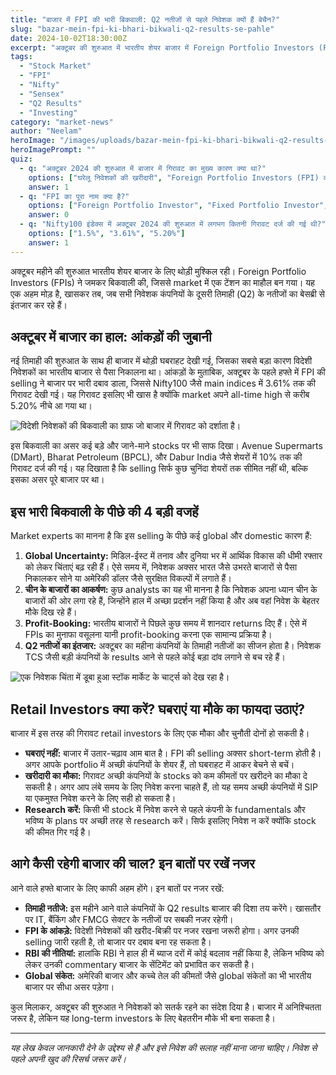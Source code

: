 ```yaml
---
title: "बाजार में FPI की भारी बिकवाली: Q2 नतीजों से पहले निवेशक क्यों हैं बेचैन?"
slug: "bazar-mein-fpi-ki-bhari-bikwali-q2-results-se-pahle"
date: 2024-10-02T18:30:00Z
excerpt: "अक्टूबर की शुरुआत में भारतीय शेयर बाजार में Foreign Portfolio Investors (FPIs) की रिकॉर्ड बिकवाली देखने को मिली। निवेशक दूसरी तिमाही के नतीजों से पहले सतर्क हैं, जिससे बाजार में अनिश्चितता का माहौल है।"
tags:
  - "Stock Market"
  - "FPI"
  - "Nifty"
  - "Sensex"
  - "Q2 Results"
  - "Investing"
category: "market-news"
author: "Neelam"
heroImage: "/images/uploads/bazar-mein-fpi-ki-bhari-bikwali-q2-results-se-pahle/hero-image.jpg"
heroImagePrompt: ""
quiz:
  - q: "अक्टूबर 2024 की शुरुआत में बाजार में गिरावट का मुख्य कारण क्या था?"
    options: ["घरेलू निवेशकों की खरीदारी", "Foreign Portfolio Investors (FPI) की बिकवाली", "अच्छे तिमाही नतीजे"]
    answer: 1
  - q: "FPI का पूरा नाम क्या है?"
    options: ["Foreign Portfolio Investor", "Fixed Portfolio Investor", "Future Portfolio Investor"]
    answer: 0
  - q: "Nifty100 इंडेक्स में अक्टूबर 2024 की शुरुआत में लगभग कितनी गिरावट दर्ज की गई थी?"
    options: ["1.5%", "3.61%", "5.20%"]
    answer: 1
---
```


अक्टूबर महीने की शुरुआत भारतीय शेयर बाजार के लिए थोड़ी मुश्किल रही। Foreign Portfolio Investors (FPIs) ने जमकर बिकवाली की, जिससे market में एक टेंशन का माहौल बन गया। यह एक अहम मोड़ है, खासकर तब, जब सभी निवेशक कंपनियों के दूसरी तिमाही (Q2) के नतीजों का बेसब्री से इंतजार कर रहे हैं।

## अक्टूबर में बाजार का हाल: आंकड़ों की जुबानी

नई तिमाही की शुरुआत के साथ ही बाजार में थोड़ी घबराहट देखी गई, जिसका सबसे बड़ा कारण विदेशी निवेशकों का भारतीय बाजार से पैसा निकालना था। आंकड़ों के मुताबिक, अक्टूबर के पहले हफ्ते में FPI की selling ने बाजार पर भारी दबाव डाला, जिससे Nifty100 जैसे main indices में 3.61% तक की गिरावट देखी गई। यह गिरावट इसलिए भी खास है क्योंकि market अपने all-time high से करीब 5.20% नीचे आ गया था।

![विदेशी निवेशकों की बिकवाली का ग्राफ जो बाजार में गिरावट को दर्शाता है।](/images/uploads/bazar-mein-fpi-ki-bhari-bikwali-q2-results-se-pahle/fpi-outflow-chart.png)

इस बिकवाली का असर कई बड़े और जाने-माने stocks पर भी साफ दिखा। Avenue Supermarts (DMart), Bharat Petroleum (BPCL), और Dabur India जैसे शेयरों में 10% तक की गिरावट दर्ज की गई। यह दिखाता है कि selling सिर्फ कुछ चुनिंदा शेयरों तक सीमित नहीं थी, बल्कि इसका असर पूरे बाजार पर था।

## इस भारी बिकवाली के पीछे की 4 बड़ी वजहें

Market experts का मानना है कि इस selling के पीछे कई global और domestic कारण हैं:

1.  **Global Uncertainty:** मिडिल-ईस्ट में तनाव और दुनिया भर में आर्थिक विकास की धीमी रफ्तार को लेकर चिंताएं बढ़ रही हैं। ऐसे समय में, निवेशक अक्सर भारत जैसे उभरते बाजारों से पैसा निकालकर सोने या अमेरिकी डॉलर जैसे सुरक्षित विकल्पों में लगाते हैं।
2.  **चीन के बाजारों का आकर्षण:** कुछ analysts का यह भी मानना है कि निवेशक अपना ध्यान चीन के बाजारों की ओर लगा रहे हैं, जिन्होंने हाल में अच्छा प्रदर्शन नहीं किया है और अब वहां निवेश के बेहतर मौके दिख रहे हैं।
3.  **Profit-Booking:** भारतीय बाजारों ने पिछले कुछ समय में शानदार returns दिए हैं। ऐसे में FPIs का मुनाफा वसूलना यानी profit-booking करना एक सामान्य प्रक्रिया है।
4.  **Q2 नतीजों का इंतजार:** अक्टूबर का महीना कंपनियों के तिमाही नतीजों का सीजन होता है। निवेशक TCS जैसी बड़ी कंपनियों के results आने से पहले कोई बड़ा दांव लगाने से बच रहे हैं।

![एक निवेशक चिंता में डूबा हुआ स्टॉक मार्केट के चार्ट्स को देख रहा है।](/images/uploads/bazar-mein-fpi-ki-bhari-bikwali-q2-results-se-pahle/investor-concern.png)

## Retail Investors क्या करें? घबराएं या मौके का फायदा उठाएं?

बाजार में इस तरह की गिरावट retail investors के लिए एक मौका और चुनौती दोनों हो सकती है।

*   **घबराएं नहीं:** बाजार में उतार-चढ़ाव आम बात है। FPI की selling अक्सर short-term होती है। अगर आपके portfolio में अच्छी कंपनियों के शेयर हैं, तो घबराहट में आकर बेचने से बचें।
*   **खरीदारी का मौका:** गिरावट अच्छी कंपनियों के stocks को कम कीमतों पर खरीदने का मौका दे सकती है। अगर आप लंबे समय के लिए निवेश करना चाहते हैं, तो यह समय अच्छी कंपनियों में SIP या एकमुश्त निवेश करने के लिए सही हो सकता है।
*   **Research करें:** किसी भी stock में निवेश करने से पहले कंपनी के fundamentals और भविष्य के plans पर अच्छी तरह से research करें। सिर्फ इसलिए निवेश न करें क्योंकि stock की कीमत गिर गई है।

## आगे कैसी रहेगी बाजार की चाल? इन बातों पर रखें नजर

आने वाले हफ्ते बाजार के लिए काफी अहम होंगे। इन बातों पर नजर रखें:

*   **तिमाही नतीजे:** इस महीने आने वाले कंपनियों के Q2 results बाजार की दिशा तय करेंगे। खासतौर पर IT, बैंकिंग और FMCG सेक्टर के नतीजों पर सबकी नजर रहेगी।
*   **FPI के आंकड़े:** विदेशी निवेशकों की खरीद-बिक्री पर नजर रखना जरूरी होगा। अगर उनकी selling जारी रहती है, तो बाजार पर दबाव बना रह सकता है।
*   **RBI की नीतियां:** हालांकि RBI ने हाल ही में ब्याज दरों में कोई बदलाव नहीं किया है, लेकिन भविष्य को लेकर उनकी commentary बाजार के सेंटिमेंट को प्रभावित कर सकती है।
*   **Global संकेत:** अमेरिकी बाजार और कच्चे तेल की कीमतों जैसे global संकेतों का भी भारतीय बाजार पर सीधा असर पड़ेगा।

कुल मिलाकर, अक्टूबर की शुरुआत ने निवेशकों को सतर्क रहने का संदेश दिया है। बाजार में अनिश्चितता जरूर है, लेकिन यह long-term investors के लिए बेहतरीन मौके भी बना सकता है।

---
*यह लेख केवल जानकारी देने के उद्देश्य से है और इसे निवेश की सलाह नहीं माना जाना चाहिए। निवेश से पहले अपनी खुद की रिसर्च जरूर करें।*